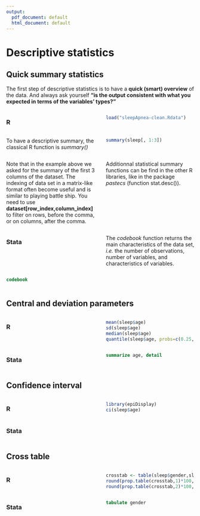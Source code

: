 ```yaml
---
output:
  pdf_document: default
  html_document: default
---
```

# Descriptive statistics

## Quick summary statistics
The first step of descriptive statistics is to have a **quick (smart) overview** of the data. And always ask yourself **"is the output consistent with what you expected in terms of the variables’ types?"**

::::{style="display: grid; grid-template-columns: 1fr 1fr; grid-column-gap: 30px;"}
:::{}
### R{-}
```r
load("sleepApnea-clean.Rdata")
```

To have a descriptive summary, the classical R function is *summary()*
```r
summary(sleep[, 1:3])
```

Note that in the example above we asked for the summary of the first 3 columns of the dataset. The indexing of data set in a matrix-like format often become useful and is similar to playing battle ship. You need to use **dataset[row_index,column_index]** to filter on rows, before the comma,  or on columns, after the comma.

Additionnal statistical summary functions can be find in the other R libraries, like in the package *pastecs* (function stat.desc()).
:::

:::{}
### Stata{-}
The *codebook* function returns the main characteristics of the data set, *i.e.* the number of observations, number of variables, and characteristics of variables.
```stata
codebook
```
:::
::::

## Central and deviation parameters
::::{style="display: grid; grid-template-columns: 1fr 1fr; grid-column-gap: 30px;"}
:::{}
### R{-}
```r
mean(sleep$age)
sd(sleep$age)
median(sleep$age)
quantile(sleep$age, probs=c(0.25, 0.75))
```
:::

:::{}
### Stata{-}

```stata
summarize age, detail
````

:::
::::

## Confidence interval
::::{style="display: grid; grid-template-columns: 1fr 1fr; grid-column-gap: 30px;"}
:::{}
### R{-}
```r
library(epiDisplay)
ci(sleep$age)
```
:::

:::{}
### Stata{-}
:::
::::

## Cross table
::::{style="display: grid; grid-template-columns: 1fr 1fr; grid-column-gap: 30px;"}
:::{}
### R{-}
```r
crosstab <- table(sleep$gender,sleep$diabetes)
round(prop.table(crosstab,1)*100,digits=2)
round(prop.table(crosstab,2)*100,digits=2)
```
:::

:::{}
### Stata{-}
```stata
tabulate gender
```
:::
::::